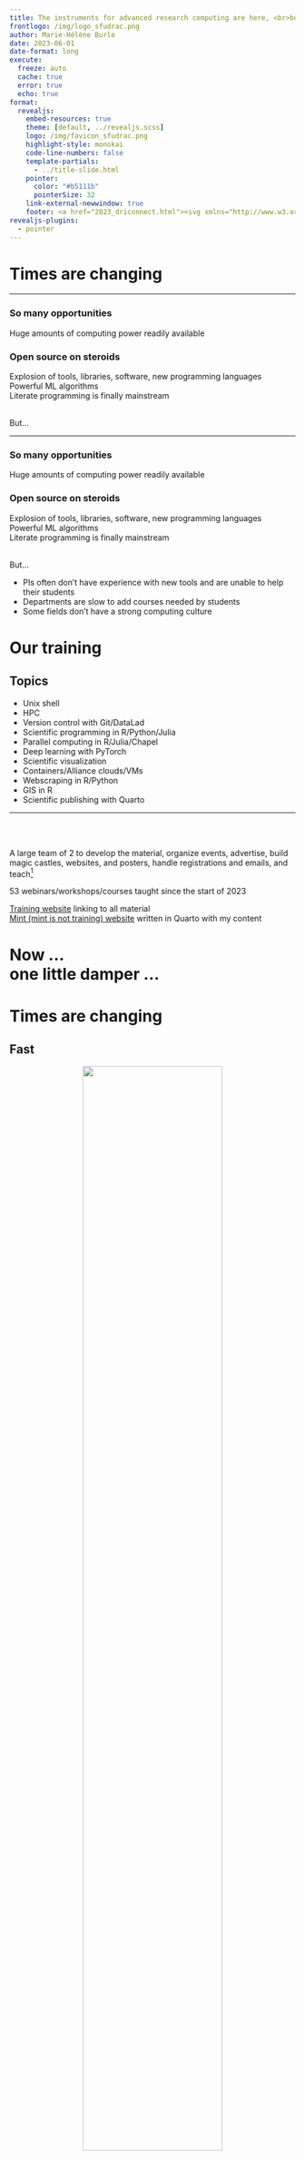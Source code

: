 ```yaml
---
title: The instruments for advanced research computing are here, <br>but are researchers ready?
frontlogo: /img/logo_sfudrac.png
author: Marie-Hélène Burle
date: 2023-06-01
date-format: long
execute:
  freeze: auto
  cache: true
  error: true
  echo: true
format:
  revealjs:
    embed-resources: true
    theme: [default, ../revealjs.scss]
    logo: /img/favicon_sfudrac.png
    highlight-style: monokai
    code-line-numbers: false
    template-partials:
      - ../title-slide.html
    pointer:
      color: "#b5111b"
      pointerSize: 32
    link-external-newwindow: true
    footer: <a href="2023_driconnect.html"><svg xmlns="http://www.w3.org/2000/svg" width="16" height="16" fill="rgb(153, 153, 153)" class="bi bi-arrow-90deg-up" viewBox="0 0 16 16"><path fill-rule="evenodd" d="M4.854 1.146a.5.5 0 0 0-.708 0l-4 4a.5.5 0 1 0 .708.708L4 2.707V12.5A2.5 2.5 0 0 0 6.5 15h8a.5.5 0 0 0 0-1h-8A1.5 1.5 0 0 1 5 12.5V2.707l3.146 3.147a.5.5 0 1 0 .708-.708l-4-4z"/></svg>&nbsp;Back to talk page</a>
revealjs-plugins:
  - pointer
---
```


# Times are changing

---

### So many opportunities

Huge amounts of computing power readily available

### Open source on steroids

Explosion of tools, libraries, software, new programming languages \
Powerful ML algorithms \
Literate programming is finally mainstream

<br>
But...

---

### So many opportunities

Huge amounts of computing power readily available

### Open source on steroids

Explosion of tools, libraries, software, new programming languages \
Powerful ML algorithms \
Literate programming is finally mainstream

<br>
But...

- PIs often don't have experience with new tools and are unable to help their students\
- Departments are slow to add courses needed by students \
- Some fields don't have a strong computing culture

# Our training

## Topics {.center}

- Unix shell
- HPC
- Version control with Git/DataLad
- Scientific programming in R/Python/Julia
- Parallel computing in R/Julia/Chapel
- Deep learning with PyTorch
- Scientific visualization
- Containers/Alliance clouds/VMs
- Webscraping in R/Python
- GIS in R
- Scientific publishing with Quarto

---

<br><br>

A large team of 2 to develop the material, organize events, advertise, build magic castles, websites, and posters, handle registrations and emails, and teach[^1]

[^1]: Megan and James are very supportive

53 webinars/workshops/courses taught since the start of 2023

[Training website](https://training.westdri.ca/) linking to all material \
<a href="https://mint.westdri.ca/" target="_blank">Mint (mint is not training) website</a> written in Quarto with my content

# Now ... <br>one little damper ...<br>

# Times are changing

## Fast

<center>![](img/2023_driconnect.jpg){width="70%"}</center>
